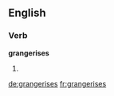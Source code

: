 ==English==

===Verb===
'''grangerises'''

# {{third-person singular of|[[grangerise]]}}

[[de:grangerises]]
[[fr:grangerises]]